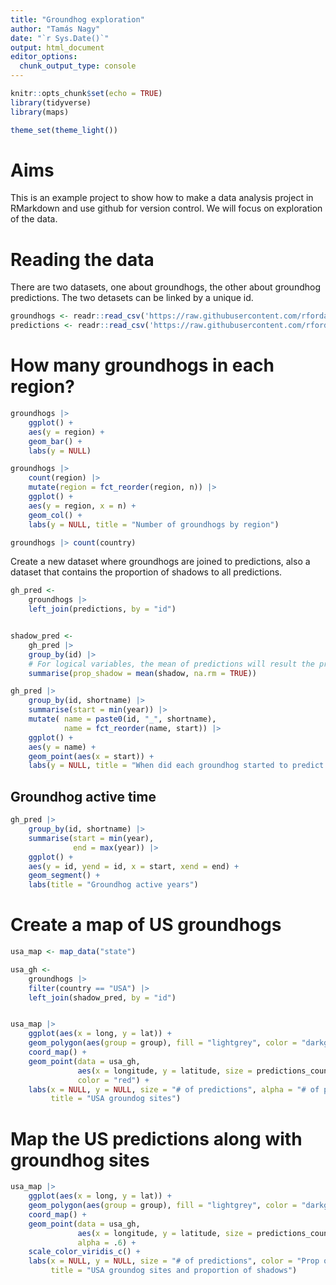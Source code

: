 ```yaml
---
title: "Groundhog exploration"
author: "Tamás Nagy"
date: "`r Sys.Date()`"
output: html_document
editor_options: 
  chunk_output_type: console
---
```


```r
knitr::opts_chunk$set(echo = TRUE)
library(tidyverse)
library(maps)

theme_set(theme_light())

```

# Aims

This is an example project to show how to make a data analysis project in RMarkdown and use github for version control.
We will focus on exploration of the data.


# Reading the data

There are two datasets, one about groundhogs, the other about groundhog predictions. The two detasets can be linked by a unique id.

```r
groundhogs <- readr::read_csv('https://raw.githubusercontent.com/rfordatascience/tidytuesday/master/data/2024/2024-01-30/groundhogs.csv')
predictions <- readr::read_csv('https://raw.githubusercontent.com/rfordatascience/tidytuesday/master/data/2024/2024-01-30/predictions.csv')

```

# How many groundhogs in each region?

```r

groundhogs |> 
    ggplot() +
    aes(y = region) +
    geom_bar() +
    labs(y = NULL)

groundhogs |> 
    count(region) |> 
    mutate(region = fct_reorder(region, n)) |> 
    ggplot() +
    aes(y = region, x = n) +
    geom_col() +
    labs(y = NULL, title = "Number of groundhogs by region")


```

```r
groundhogs |> count(country)

```

Create a new dataset where groundhogs are joined to predictions, also a dataset that contains the proportion of shadows to all predictions.

```r

gh_pred <- 
    groundhogs |> 
    left_join(predictions, by = "id")


shadow_pred <- 
    gh_pred |> 
    group_by(id) |>
    # For logical variables, the mean of predictions will result the proportion of TRUE-s to all preds.
    summarise(prop_shadow = mean(shadow, na.rm = TRUE))

gh_pred |> 
    group_by(id, shortname) |> 
    summarise(start = min(year)) |> 
    mutate( name = paste0(id, "_", shortname), 
            name = fct_reorder(name, start)) |> 
    ggplot() +
    aes(y = name) +
    geom_point(aes(x = start)) +
    labs(y = NULL, title = "When did each groundhog started to predict spring?")

```

## Groundhog active time

```r
gh_pred |> 
    group_by(id, shortname) |> 
    summarise(start = min(year),
              end = max(year)) |> 
    ggplot() +
    aes(y = id, yend = id, x = start, xend = end) +
    geom_segment() +
    labs(title = "Groundhog active years")
```

# Create a map of US groundhogs

```r

usa_map <- map_data("state")

usa_gh <- 
    groundhogs |> 
    filter(country == "USA") |> 
    left_join(shadow_pred, by = "id")


usa_map |> 
    ggplot(aes(x = long, y = lat)) +
    geom_polygon(aes(group = group), fill = "lightgrey", color = "darkgray") +
    coord_map() +
    geom_point(data = usa_gh, 
               aes(x = longitude, y = latitude, size = predictions_count, alpha = predictions_count),
               color = "red") +
    labs(x = NULL, y = NULL, size = "# of predictions", alpha = "# of predictions",
         title = "USA groundog sites")

```

# Map the US predictions along with groundhog sites

```r

usa_map |> 
    ggplot(aes(x = long, y = lat)) +
    geom_polygon(aes(group = group), fill = "lightgrey", color = "darkgray") +
    coord_map() +
    geom_point(data = usa_gh, 
               aes(x = longitude, y = latitude, size = predictions_count, color = prop_shadow),
               alpha = .6) +
    scale_color_viridis_c() +
    labs(x = NULL, y = NULL, size = "# of predictions", color = "Prop of shadows",
         title = "USA groundog sites and proportion of shadows")
    
    
```




